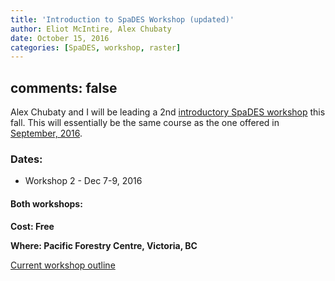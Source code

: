 ```yaml
---
title: 'Introduction to SpaDES Workshop (updated)'
author: Eliot McIntire, Alex Chubaty
date: October 15, 2016
categories: [SpaDES, workshop, raster]
---
```


## comments: false

Alex Chubaty and I will be leading a 2nd [introductory SpaDES workshop](https://rpubs.com/PredictiveEcology/SpaDES-Intro-Course-Outline) this fall.
This will essentially be the same course as the one offered in [September, 2016](https://rpubs.com/PredictiveEcology/Archives-Sept16-Outline).

### Dates:

-   Workshop 2 - Dec 7-9, 2016

#### Both workshops:

**Cost: Free**

**Where: Pacific Forestry Centre, Victoria, BC**

[Current workshop outline](https://rpubs.com/PredictiveEcology/SpaDES-Intro-Course-Outline)
